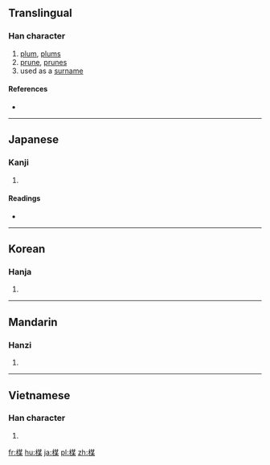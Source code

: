 {{also|梅}}
==Translingual==

===Han character===
{{Han char|rn=75|rad=木|as=09|sn=13|four=|canj=DTMD|ids=⿰木某}}

# [[plum]], [[plums]]
# [[prune]], [[prunes]]
# used as a [[surname]]

====References====
* {{Han ref|kx=0541.150|dkj=15178|dj=0929.050|hdz=21243.020|uh=6973|ud=26995}}

----

==Japanese==

===Kanji===
{{ja-kanji|grade=|rs=木09}}

# {{defn|lang=ja|sort=木09}}

====Readings====
* {{ja-readings|on=[[ばい]] (bai)|kun=[[うめ]] (ume)}}

----

==Korean==

===Hanja===
{{ko-hanja|hangeul=매|eumhun=|rv=mae|mr=mae|y=may}}

# {{defn|lang=ko|sort=木09}}

----

==Mandarin==

===Hanzi===
{{cmn-hanzi|pin=[[méi]] ([[mei2]])|wg=mei<sup>2</sup>}}

# {{defn|lang=cmn|sort=木09}}

----

==Vietnamese==

===Han character===
{{vi-hantu|[[mõ]], [[mai]]|rs=木09}}

# {{defn|lang=vi|sort=木09}}

[[fr:楳]]
[[hu:楳]]
[[ja:楳]]
[[pl:楳]]
[[zh:楳]]